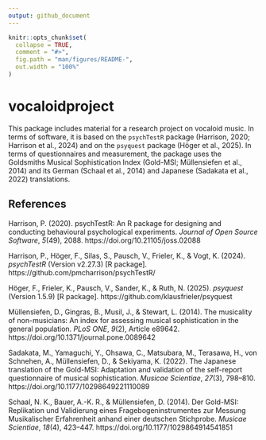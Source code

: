 ```yaml
---
output: github_document
---
```


<!-- README.md is generated from README.Rmd. Please edit that file -->

```r
knitr::opts_chunk$set(
  collapse = TRUE,
  comment = "#>",
  fig.path = "man/figures/README-",
  out.width = "100%"
)
```

# vocaloidproject

<!-- badges: start -->
<!-- badges: end -->

This package includes material for a research project on vocaloid music.
In terms of software, it is based on the `psychTestR` package (Harrison, 2020;
Harrison et al., 2024) and on the `psyquest` package (Höger et al., 2025).
In terms of questionnaires and measurement, the package uses the
Goldsmiths Musical Sophistication Index (Gold-MSI; Müllensiefen et al., 2014)
and its German (Schaal et al., 2014) and Japanese (Sadakata et al., 2022)
translations.

## References
Harrison, P. (2020). psychTestR: An R package for designing and conducting
behavioural psychological experiments. *Journal of Open Source Software*,
*5*(49), 2088. https://doi.org/10.21105/joss.02088

Harrison, P., Höger, F., Silas, S., Pausch, V., Frieler, K., & Vogt, K. (2024).
*psychTestR* (Version v2.27.3) [R package].
https://github.com/pmcharrison/psychTestR/

Höger, F., Frieler, K., Pausch, V., Sander, K., & Ruth, N. (2025).
*psyquest* (Version 1.5.9) [R package]. https://github.com/klausfrieler/psyquest

Müllensiefen, D., Gingras, B., Musil, J., & Stewart, L. (2014).
The musicality of non-musicians: An index for assessing musical sophistication
in the general population. *PLoS ONE*, *9*(2), Article e89642.
https://doi.org/10.1371/journal.pone.0089642

Sadakata, M., Yamaguchi, Y., Ohsawa, C., Matsubara, M., Terasawa, H.,
von Schnehen, A., Müllensiefen, D., & Sekiyama, K. (2022). The Japanese
translation of the Gold-MSI: Adaptation and validation of the self-report
questionnaire of musical sophistication. *Musicae Scientiae*, *27*(3), 798–810.
https://doi.org/10.1177/10298649221110089

Schaal, N. K., Bauer, A.-K. R., & Müllensiefen, D. (2014). Der Gold-MSI:
Replikation und Validierung eines Fragebogeninstrumentes zur Messung
Musikalischer Erfahrenheit anhand einer deutschen Stichprobe.
*Musicae Scientiae*, *18*(4), 423–447. https://doi.org/10.1177/1029864914541851

